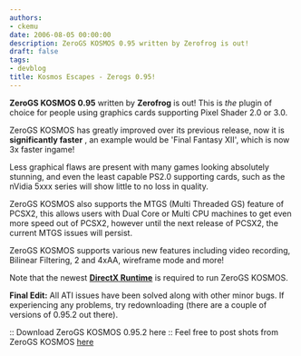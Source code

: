 ```yaml
---
authors:
- ckemu
date: 2006-08-05 00:00:00
description: ZeroGS KOSMOS 0.95 written by Zerofrog is out!
draft: false
tags:
- devblog
title: Kosmos Escapes - Zerogs 0.95!
---
```


**ZeroGS KOSMOS 0.95** written by **Zerofrog** is out! This is *the*
plugin of choice for people using graphics cards supporting Pixel Shader
2.0 or 3.0.

<!-- truncate -->

ZeroGS KOSMOS has greatly improved over its previous release, now it is
**significantly faster** , an example would be 'Final Fantasy XII',
which is now 3x faster ingame!

Less graphical flaws are present with many games looking absolutely
stunning, and even the least capable PS2.0 supporting cards, such as the
nVidia 5xxx series will show little to no loss in quality.

ZeroGS KOSMOS also supports the MTGS (Multi Threaded GS) feature of
PCSX2, this allows users with Dual Core or Multi CPU machines to get
even more speed out of PCSX2, however until the next release of PCSX2,
the current MTGS issues will persist.

ZeroGS KOSMOS supports various new features including video recording,
Bilinear Filtering, 2 and 4xAA, wireframe mode and more!

Note that the newest [**DirectX
Runtime**](http://www.microsoft.com/download/en/details.aspx?id=35) is
required to run ZeroGS KOSMOS.

**Final Edit:** All ATI issues have been solved along with other minor
bugs. If experiencing any problems, try redownloading (there are a
couple of versions of 0.95.2 out there).

:: Download ZeroGS KOSMOS 0.95.2 here
:: Feel free to post shots from ZeroGS KOSMOS
[here](http://forums.ngemu.com/pcsx2-official-forum/74060-post-your-pcsx2-0-9-1-screenshots-here.html)